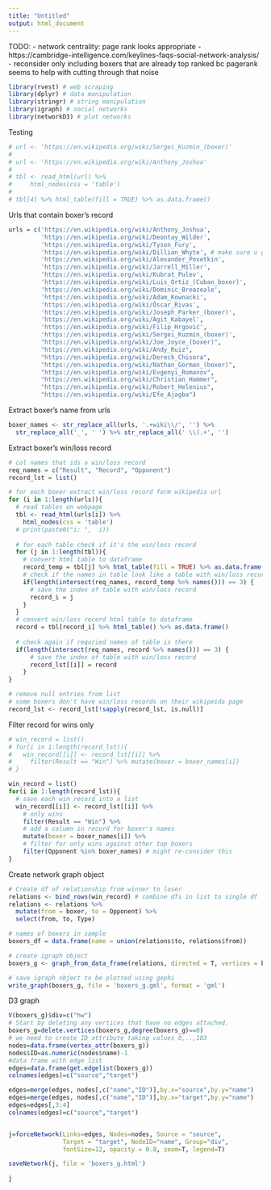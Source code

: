 ```yaml
---
title: "Untitled"
output: html_document
---
```


TODO:
- network centrality: page rank looks appropriate
  - https://cambridge-intelligence.com/keylines-faqs-social-network-analysis/
- reconsider only including boxers that are already top ranked bc pagerank
  seems to help with cutting through that noise

```r
library(rvest) # web scraping
library(dplyr) # data manipulation
library(stringr) # string manipulation
library(igraph) # social networks
library(networkD3) # plot networks
```

Testing 
```r
# url <- 'https://en.wikipedia.org/wiki/Sergei_Kuzmin_(boxer)'
# 
# url <- 'https://en.wikipedia.org/wiki/Anthony_Joshua'
# 
# tbl <- read_html(url) %>% 
#     html_nodes(css = 'table')
# 
# tbl[4] %>% html_table(fill = TRUE) %>% as.data.frame()
```


Urls that contain boxer's record
```r
urls = c('https://en.wikipedia.org/wiki/Anthony_Joshua',
         'https://en.wikipedia.org/wiki/Deontay_Wilder',
         'https://en.wikipedia.org/wiki/Tyson_Fury',
         'https://en.wikipedia.org/wiki/Dillian_Whyte', # make sure u get right record
         'https://en.wikipedia.org/wiki/Alexander_Povetkin',
         'https://en.wikipedia.org/wiki/Jarrell_Miller',
         'https://en.wikipedia.org/wiki/Kubrat_Pulev',
         'https://en.wikipedia.org/wiki/Luis_Ortiz_(Cuban_boxer)',
         'https://en.wikipedia.org/wiki/Dominic_Breazeale',
         'https://en.wikipedia.org/wiki/Adam_Kownacki',
         'https://en.wikipedia.org/wiki/Óscar_Rivas',
         'https://en.wikipedia.org/wiki/Joseph_Parker_(boxer)',
         'https://en.wikipedia.org/wiki/Agit_Kabayel',
         'https://en.wikipedia.org/wiki/Filip_Hrgović',
         'https://en.wikipedia.org/wiki/Sergei_Kuzmin_(boxer)',
         "https://en.wikipedia.org/wiki/Joe_Joyce_(boxer)",
         "https://en.wikipedia.org/wiki/Andy_Ruiz",
         "https://en.wikipedia.org/wiki/Dereck_Chisora",
         "https://en.wikipedia.org/wiki/Nathan_Gorman_(boxer)",
         "https://en.wikipedia.org/wiki/Evgenyi_Romanov",
         "https://en.wikipedia.org/wiki/Christian_Hammer",
         "https://en.wikipedia.org/wiki/Robert_Helenius",
         "https://en.wikipedia.org/wiki/Efe_Ajagba")
```

Extract boxer's name from urls
```r
boxer_names <- str_replace_all(urls, '.+wiki\\/', '') %>% 
  str_replace_all('_', ' ') %>% str_replace_all(' \\(.+', '')
```

Extract boxer's win/loss record
```r
# col names that ids a win/loss record
req_names = c("Result", "Record", "Opponent")
record_lst = list()

# for each boxer extract win/loss record form wikipedia url
for (i in 1:length(urls)){
  # read tables on webpage
  tbl <- read_html(urls[i]) %>% 
    html_nodes(css = 'table')
  # print(paste0("i: ",  i))
  
  # for each table check if it's the win/loss record
  for (j in 1:length(tbl)){
    # convert html table to dataframe
    record_temp = tbl[j] %>% html_table(fill = TRUE) %>% as.data.frame()
    # check if the names in table look like a table with win/loss record 
    if(length(intersect(req_names, record_temp %>% names())) == 3) {
      # save the index of table with win/loss record
      record_i = j
    }
  }
  # convert win/loss record html table to dataframe
  record = tbl[record_i] %>% html_table() %>% as.data.frame()
  
  # check again if requried names of table is there 
  if(length(intersect(req_names, record %>% names())) == 3) {
      # save the index of table with win/loss record
      record_lst[[i]] = record
    }
}

# remove null entries from list
# some boxers don't have win/loss records on their wikipeida page
record_lst <- record_lst[!sapply(record_lst, is.null)]
```

Filter record for wins only
```r
# win_record = list()
# for(i in 1:length(record_lst)){
#   win_record[[i]] <- record_lst[[i]] %>% 
#     filter(Result == "Win") %>% mutate(boxer = boxer_names[i])
# }

win_record = list()
for(i in 1:length(record_lst)){
  # save each win record into a list
  win_record[[i]] <- record_lst[[i]] %>% 
    # only wins
    filter(Result == "Win") %>% 
    # add a column in record for boxer's names
    mutate(boxer = boxer_names[i]) %>%
    # filter for only wins against other top boxers
    filter(Opponent %in% boxer_names) # might re-consider this
}

```

Create network graph object
```r
# Create df of relationship from winner to loser
relations <- bind_rows(win_record) # combine dfs in list to single df
relations <- relations %>% 
  mutate(from = boxer, to = Opponent) %>%
  select(from, to, Type)

# names of boxers in sample
boxers_df = data.frame(name = union(relations$to, relations$from))

# create igraph object
boxers_g <- graph_from_data_frame(relations, directed = T, vertices = boxers_df)

# save igraph object to be plotted using gephi
write_graph(boxers_g, file = 'boxers_g.gml', format = 'gml')
```


D3 graph
```r
V(boxers_g)$div=c("hw")
# Start by deleting any vertices that have no edges attached.
boxers_g=delete.vertices(boxers_g,degree(boxers_g)==0)
# we need to create ID attribute taking values 0,..,103 
nodes=data.frame(vertex_attr(boxers_g))
nodes$ID=as.numeric(nodes$name)-1
#data frame with edge list
edges=data.frame(get.edgelist(boxers_g)) 
colnames(edges)=c("source","target")

edges=merge(edges, nodes[,c("name","ID")],by.x="source",by.y="name")
edges=merge(edges, nodes[,c("name","ID")],by.x="target",by.y="name")
edges=edges[,3:4]
colnames(edges)=c("source","target")


j=forceNetwork(Links=edges, Nodes=nodes, Source = "source",
               Target = "target", NodeID="name", Group="div",
               fontSize=12, opacity = 0.8, zoom=T, legend=T)

saveNetwork(j, file = 'boxers_g.html')
```

```r
j
```


